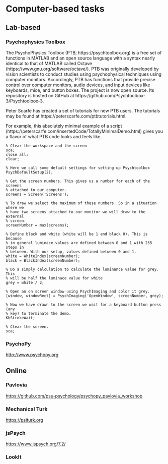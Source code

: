 # Computer-based tasks

## Lab-based

### Psychophysics Toolbox

The PsychoPhysics Toolbox (PTB; https://psychtoolbox.org) is a free set of functions in MATLAB and an open source language with a syntax nearly identical to that of MATLAB called Octave (https://www.gnu.org/software/octave/). 
PTB was originally developed by vision scientists to conduct studies using psychophysical techniques using computer monitors.
Accordingly, PTB has functions that provide precise control over computer monitors, audio devices, and input devices like keyboards, mice, and button boxes.
The project is now open source.
Its repository is hosted on GitHub at https://github.com/Psychtoolbox-3/Psychtoolbox-3.

Peter Scarfe has created a set of tutorials for new PTB users. The tutorials may be found at https://peterscarfe.com/ptbtutorials.html.

For example, this absolutely minimal example of a script (https://peterscarfe.com/insertedCode/TotallyMinimalDemo.html) gives you a flavor of what PTB code looks and feels like.

```
% Clear the workspace and the screen
sca;
close all;
clear;

% Here we call some default settings for setting up Psychtoolbox
PsychDefaultSetup(2);

% Get the screen numbers. This gives us a number for each of the screens
% attached to our computer.
screens = Screen('Screens');

% To draw we select the maximum of these numbers. So in a situation where we
% have two screens attached to our monitor we will draw to the external
% screen.
screenNumber = max(screens);

% Define black and white (white will be 1 and black 0). This is because
% in general luminace values are defined between 0 and 1 with 255 steps in
% between. With our setup, values defined between 0 and 1.
white = WhiteIndex(screenNumber);
black = BlackIndex(screenNumber);

% Do a simply calculation to calculate the luminance value for grey. This
% will be half the luminace value for white
grey = white / 2;

% Open an on screen window using PsychImaging and color it grey.
[window, windowRect] = PsychImaging('OpenWindow', screenNumber, grey);

% Now we have drawn to the screen we wait for a keyboard button press (any
% key) to terminate the demo.
KbStrokeWait;

% Clear the screen.
sca;
```

### PsychoPy

<http://www.psychopy.org>

## Online

### Pavlovia

<https://github.com/psu-psychology/psychopy_pavlovia_workshop>

### Mechanical Turk

<https://psiturk.org>

### jsPsych

<https://www.jspsych.org/7.2/>

### LookIt

